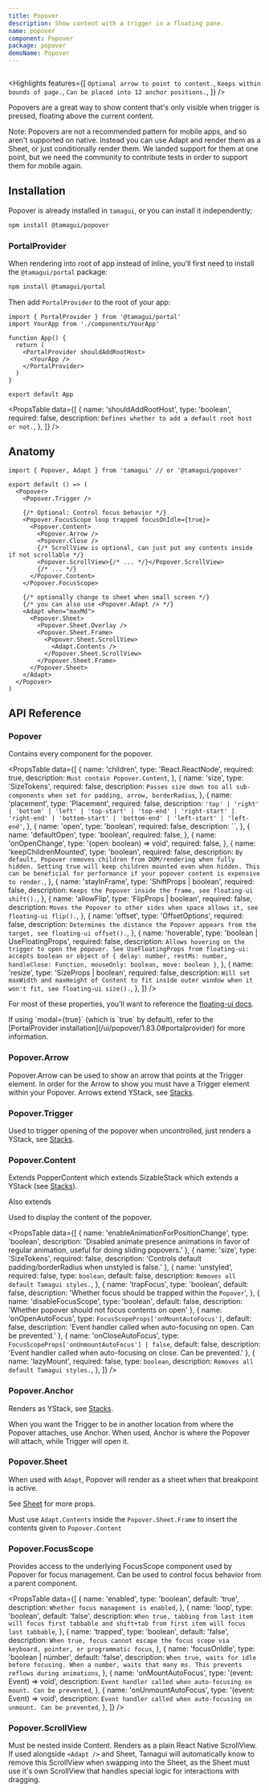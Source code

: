 ```yaml
---
title: Popover
description: Show content with a trigger in a floating pane.
name: popover
component: Popover
package: popover
demoName: Popover
---
```


<HeroContainer showAnimationDriverControl>
  <PopoverDemo />
</HeroContainer>

```tsx hero template=Popover

```

<Highlights
  features={[
    `Optional arrow to point to content.`,
    `Keeps within bounds of page.`,
    `Can be placed into 12 anchor positions.`,
  ]}
/>

Popovers are a great way to show content that's only visible when trigger is
pressed, floating above the current content.

<Notice>
  Note: Popovers are not a recommended pattern for mobile apps, and so aren't
  supported on native. Instead you can use Adapt and render them as a Sheet, or
  just conditionally render them. We landed support for them at one point, but
  we need the community to contribute tests in order to support them for mobile
  again.
</Notice>

## Installation

Popover is already installed in `tamagui`, or you can install it independently:

```bash
npm install @tamagui/popover
```

### PortalProvider

When rendering into root of app instead of inline, you'll first need to install
the `@tamagui/portal` package:

```bash
npm install @tamagui/portal
```

Then add `PortalProvider` to the root of your app:

```tsx fileName="App.tsx"
import { PortalProvider } from '@tamagui/portal'
import YourApp from './components/YourApp'

function App() {
  return (
    <PortalProvider shouldAddRootHost>
      <YourApp />
    </PortalProvider>
  )
}

export default App
```

<PropsTable
  data={[
    {
      name: 'shouldAddRootHost',
      type: 'boolean',
      required: false,
      description: `Defines whether to add a default root host or not.`,
    },
  ]}
/>

## Anatomy

```tsx
import { Popover, Adapt } from 'tamagui' // or '@tamagui/popover'

export default () => (
  <Popover>
    <Popover.Trigger />

    {/* Optional: Control focus behavior */}
    <Popover.FocusScope loop trapped focusOnIdle={true}>
      <Popover.Content>
        <Popover.Arrow />
        <Popover.Close />
        {/* ScrollView is optional, can just put any contents inside if not scrollable */}
        <Popover.ScrollView>{/* ... */}</Popover.ScrollView>
        {/* ... */}
      </Popover.Content>
    </Popover.FocusScope>

    {/* optionally change to sheet when small screen */}
    {/* you can also use <Popover.Adapt /> */}
    <Adapt when="maxMd">
      <Popover.Sheet>
        <Popover.Sheet.Overlay />
        <Popover.Sheet.Frame>
          <Popover.Sheet.ScrollView>
            <Adapt.Contents />
          </Popover.Sheet.ScrollView>
        </Popover.Sheet.Frame>
      </Popover.Sheet>
    </Adapt>
  </Popover>
)
```

## API Reference

### Popover

Contains every component for the popover.

<PropsTable
  data={[
    {
      name: 'children',
      type: 'React.ReactNode',
      required: true,
      description: `Must contain Popover.Content`,
    },
    {
      name: 'size',
      type: 'SizeTokens',
      required: false,
      description: `Passes size down too all sub-components when set for padding, arrow, borderRadius`,
    },
    {
      name: 'placement',
      type: 'Placement',
      required: false,
      description: `'top' | 'right' | 'bottom' | 'left' | 'top-start' | 'top-end' | 'right-start' | 'right-end' | 'bottom-start' | 'bottom-end' | 'left-start' | 'left-end'`,
    },
    {
      name: 'open',
      type: 'boolean',
      required: false,
      description: ``,
    },
    {
      name: 'defaultOpen',
      type: 'boolean',
      required: false,
    },
    {
      name: 'onOpenChange',
      type: '(open: boolean) => void',
      required: false,
    },
    {
      name: 'keepChildrenMounted',
      type: 'boolean',
      required: false,
      description: `By default, Popover removes children from DOM/rendering when fully hidden. Setting true will keep children mounted even when hidden. This can be beneficial for performance if your popover content is expensive to render.`,
    },
    {
      name: 'stayInFrame',
      type: 'ShiftProps | boolean',
      required: false,
      description: `Keeps the Popover inside the frame, see floating-ui shift().`,
    },
    {
      name: 'allowFlip',
      type: 'FlipProps | boolean',
      required: false,
      description: `Moves the Popover to other sides when space allows it, see floating-ui flip().`,
    },
    {
      name: 'offset',
      type: 'OffsetOptions',
      required: false,
      description: `Determines the distance the Popover appears from the target, see floating-ui offset().`,
    },
    {
      name: 'hoverable',
      type: 'boolean | UseFloatingProps',
      required: false,
      description: `Allows hovering on the trigger to open the popover. See UseFloatingProps from floating-ui: accepts boolean or object of { delay: number, restMs: number, handleClose: Function, mouseOnly: boolean, move: boolean }`,
    },
    {
      name: 'resize',
      type: 'SizeProps | boolean',
      required: false,
      description: `Will set maxWidth and maxHeight of Content to fit inside outer window when it won't fit, see floating-ui size().`,
    },
  ]}
/>

For most of these properties, you'll want to reference the
[floating-ui docs](https://floating-ui.com/docs/getting-started).

<Notice>
  If using `modal={true}` (which is `true` by default), refer to the
  [PortalProvider installation](/ui/popover/1.83.0#portalprovider) for more
  information.
</Notice>

### Popover.Arrow

Popover.Arrow can be used to show an arrow that points at the Trigger element.
In order for the Arrow to show you must have a Trigger element within your
Popover. Arrows extend YStack, see [Stacks](/docs/components/stacks).

### Popover.Trigger

Used to trigger opening of the popover when uncontrolled, just renders a YStack,
see [Stacks](/docs/components/stacks).

### Popover.Content

Extends PopperContent which extends SizableStack which extends a YStack (see
[Stacks](/docs/components/stacks)).

Also extends

Used to display the content of the popover.

<PropsTable
  data={[
    {
      name: 'enableAnimationForPositionChange',
      type: 'boolean',
      description: 'Disabled animate presence animations in favor of regular animation, useful for doing sliding popovers.'
    },
    {
      name: 'size',
      type: 'SizeTokens',
      required: false,
      description: 'Controls default padding/borderRadius when unstyled is false.'
    },
    {
      name: 'unstyled',
      required: false,
      type: `boolean`,
      default: false,
      description: `Removes all default Tamagui styles.`,
    },
    {
      name: 'trapFocus',
      type: 'boolean',
      default: false,
      description: 'Whether focus should be trapped within the `Popover`',
    },
    {
      name: 'disableFocusScope',
      type: 'boolean',
      default: false,
      description: 'Whether popover should not focus contents on open'
    },
    {
      name: 'onOpenAutoFocus',
      type: `FocusScopeProps['onMountAutoFocus']`,
      default: false,
      description: 'Event handler called when auto-focusing on open. Can be prevented.'
    },
    {
      name: 'onCloseAutoFocus',
      type: `FocusScopeProps['onUnmountAutoFocus'] | false`,
      default: false,
      description: 'Event handler called when auto-focusing on close. Can be prevented.'
    },
    {
      name: 'lazyMount',
      required: false,
      type: `boolean`,
      description: `Removes all default Tamagui styles.`,
    },
  ]}
/>

### Popover.Anchor

Renders as YStack, see [Stacks](/docs/components/stacks).

When you want the Trigger to be in another location from where the Popover
attaches, use Anchor. When used, Anchor is where the Popover will attach, while
Trigger will open it.

### Popover.Sheet

When used with `Adapt`, Popover will render as a sheet when that breakpoint is
active.

See [Sheet](/docs/components/sheet) for more props.

Must use `Adapt.Contents` inside the `Popover.Sheet.Frame` to insert the
contents given to `Popover.Content`

### Popover.FocusScope

Provides access to the underlying FocusScope component used by Popover for focus
management. Can be used to control focus behavior from a parent component.

<PropsTable
  data={[
    {
      name: 'enabled',
      type: 'boolean',
      default: 'true',
      description: `Whether focus management is enabled`,
    },
    {
      name: 'loop',
      type: 'boolean',
      default: 'false',
      description: `When true, tabbing from last item will focus first tabbable and shift+tab from first item will focus last tabbable`,
    },
    {
      name: 'trapped',
      type: 'boolean',
      default: 'false',
      description: `When true, focus cannot escape the focus scope via keyboard, pointer, or programmatic focus`,
    },
    {
      name: 'focusOnIdle',
      type: 'boolean | number',
      default: 'false',
      description: `When true, waits for idle before focusing. When a number, waits that many ms. This prevents reflows during animations`,
    },
    {
      name: 'onMountAutoFocus',
      type: '(event: Event) => void',
      description: `Event handler called when auto-focusing on mount. Can be prevented`,
    },
    {
      name: 'onUnmountAutoFocus',
      type: '(event: Event) => void',
      description: `Event handler called when auto-focusing on unmount. Can be prevented`,
    },
  ]}
/>

### Popover.ScrollView

Must be nested inside Content. Renders as a plain React Native ScrollView. If
used alongside `<Adapt />` and Sheet, Tamagui will automatically know to remove
this ScrollView when swapping into the Sheet, as the Sheet must use it's own
ScrollView that handles special logic for interactions with dragging.
